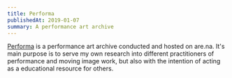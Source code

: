 ```yaml
---
title: Performa
publishedAt: 2019-01-07
summary: A performance art archive
---
```


[Performa](https://are.na/tom-y/performa) is a performance art archive conducted and hosted on are.na. It's main purpose is to serve my own research into different practitioners of performance and moving image work, but also with the intention of acting as a educational resource for others.

<Arena channelSlug="performa" />
